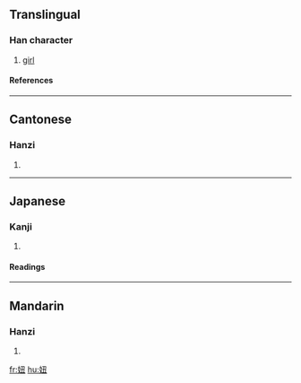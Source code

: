 ==Translingual==
===Han character===
{{Han char|rn=38|rad=女|as=04|sn=7|four=4741<sub>5</sub>|canj=女弓土 (VNG)}}
# [[girl]]
====References====
{{Han ref|kx=0256.320|dkj=06098|dj=0521.110|hdz=21033.100|uh=599E|ud=22942|bh=A7AC|bd=42924}}
----
==Cantonese==
===Hanzi===
{{yue-hanzi|jyut=|y=nau2}}
# {{defn|Cantonese}}
----
==Japanese==
===Kanji===
{{ja-kanji|grade=|rs=女04}}
# {{defn|Japanese}} 
====Readings====
{{ja-readings|on=[[じゅう]] (jū), [[にゅ]] (nyu), [[ちゅう]] (chū)|kun=}}
----
==Mandarin==
===Hanzi===
{{cmn-hanzi|pin=[[niū]] (niu1)|wg=niu<sup>1</sup>}}
# {{defn|Mandarin}}

[[fr:妞]]
[[hu:妞]]